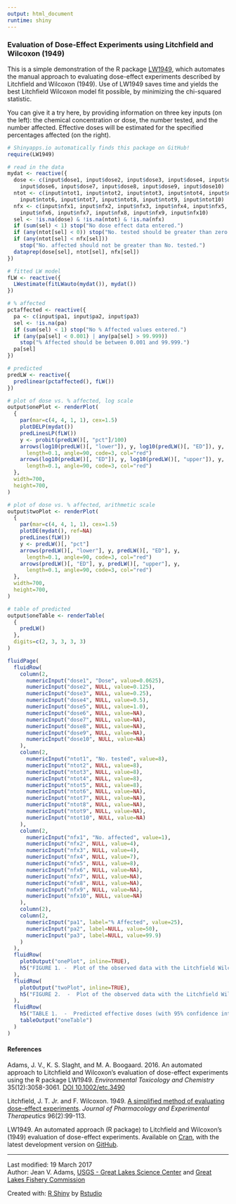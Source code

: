 ```yaml
---
output: html_document
runtime: shiny
---
```

### Evaluation of Dose-Effect Experiments using Litchfield and Wilcoxon (1949)

This is a simple demonstration of the R package [LW1949](https://github.com/JVAdams/LW1949), which automates the manual approach to evaluating dose-effect experiments described by Litchfield and Wilcoxon (1949).  Use of LW1949 saves time and yields the best Litchfield Wilcoxon model fit possible, by minimizing the chi-squared statistic.

You can give it a try here, by providing information on three key inputs (on the left): the chemical concentration or dose, the number tested, and the number affected. Effective doses will be estimated for the specified percentages affected (on the right).

```r
# Shinyapps.io automatically finds this package on GitHub!
require(LW1949)
```

```r
# read in the data
mydat <- reactive({
  dose <- c(input$dose1, input$dose2, input$dose3, input$dose4, input$dose5, 
    input$dose6, input$dose7, input$dose8, input$dose9, input$dose10)
  ntot <- c(input$ntot1, input$ntot2, input$ntot3, input$ntot4, input$ntot5, 
    input$ntot6, input$ntot7, input$ntot8, input$ntot9, input$ntot10)
  nfx <- c(input$nfx1, input$nfx2, input$nfx3, input$nfx4, input$nfx5, 
    input$nfx6, input$nfx7, input$nfx8, input$nfx9, input$nfx10)
  sel <- !is.na(dose) & !is.na(ntot) & !is.na(nfx)
  if (sum(sel) < 1) stop("No dose effect data entered.")
  if (any(ntot[sel] < 0)) stop("No. tested should be greater than zero.")
  if (any(ntot[sel] < nfx[sel])) 
    stop("No. affected should not be greater than No. tested.")
  dataprep(dose[sel], ntot[sel], nfx[sel])
})

# fitted LW model
fLW <- reactive({
  LWestimate(fitLWauto(mydat()), mydat())
})

# % affected
pctaffected <- reactive({
  pa <- c(input$pa1, input$pa2, input$pa3)
  sel <- !is.na(pa)
  if (sum(sel) < 1) stop("No % Affected values entered.")
  if (any(pa[sel] < 0.001) | any(pa[sel] > 99.999))
    stop("% Affected should be between 0.001 and 99.999.")
  pa[sel]
})

# predicted
predLW <- reactive({
  predlinear(pctaffected(), fLW())
})
```

```r
# plot of dose vs. % affected, log scale
output$onePlot <- renderPlot(
  {
    par(mar=c(4, 4, 1, 1), cex=1.5)
    plotDELP(mydat())
    predLinesLP(fLW())
    y <- probit(predLW()[, "pct"]/100)
    arrows(log10(predLW()[, "lower"]), y, log10(predLW()[, "ED"]), y, 
      length=0.1, angle=90, code=3, col="red")
    arrows(log10(predLW()[, "ED"]), y, log10(predLW()[, "upper"]), y, 
      length=0.1, angle=90, code=3, col="red")
  }, 
  width=700, 
  height=700,
)
```

```r
# plot of dose vs. % affected, arithmetic scale
output$twoPlot <- renderPlot(
  {
    par(mar=c(4, 4, 1, 1), cex=1.5)
    plotDE(mydat(), ref=NA)
    predLines(fLW())
    y <- predLW()[, "pct"]
    arrows(predLW()[, "lower"], y, predLW()[, "ED"], y, 
      length=0.1, angle=90, code=3, col="red")
    arrows(predLW()[, "ED"], y, predLW()[, "upper"], y, 
      length=0.1, angle=90, code=3, col="red")
  }, 
  width=700, 
  height=700,
)
```

```r
# table of predicted 
output$oneTable <- renderTable(
  {
    predLW()
  },
  digits=c(2, 3, 3, 3, 3)
)
```

```r
fluidPage(
  fluidRow(
    column(2, 
      numericInput("dose1", "Dose", value=0.0625),
      numericInput("dose2", NULL, value=0.125),
      numericInput("dose3", NULL, value=0.25),
      numericInput("dose4", NULL, value=0.5),
      numericInput("dose5", NULL, value=1.0),
      numericInput("dose6", NULL, value=NA),
      numericInput("dose7", NULL, value=NA),
      numericInput("dose8", NULL, value=NA),
      numericInput("dose9", NULL, value=NA),
      numericInput("dose10", NULL, value=NA)
    ),
    column(2, 
      numericInput("ntot1", "No. tested", value=8),
      numericInput("ntot2", NULL, value=8),
      numericInput("ntot3", NULL, value=8),
      numericInput("ntot4", NULL, value=8),
      numericInput("ntot5", NULL, value=8),
      numericInput("ntot6", NULL, value=NA),
      numericInput("ntot7", NULL, value=NA),
      numericInput("ntot8", NULL, value=NA),
      numericInput("ntot9", NULL, value=NA),
      numericInput("ntot10", NULL, value=NA)
    ),
    column(2,
      numericInput("nfx1", "No. affected", value=1),
      numericInput("nfx2", NULL, value=4),
      numericInput("nfx3", NULL, value=4),
      numericInput("nfx4", NULL, value=7),
      numericInput("nfx5", NULL, value=8),
      numericInput("nfx6", NULL, value=NA),
      numericInput("nfx7", NULL, value=NA),
      numericInput("nfx8", NULL, value=NA),
      numericInput("nfx9", NULL, value=NA),
      numericInput("nfx10", NULL, value=NA)
    ),
    column(2),
    column(2,
      numericInput("pa1", label="% Affected", value=25),
      numericInput("pa2", label=NULL, value=50),
      numericInput("pa3", label=NULL, value=99.9)
    )
  ),
  fluidRow(
    plotOutput("onePlot", inline=TRUE),
    h5("FIGURE 1. -  Plot of the observed data with the Litchfield Wilcoxon fitted model on the log10-probit scale. Predicted effective doses with 95% confidence intervals for the specified percentages affected are in red.  Observations with 0% or 100% affected are plotted at 0.1 and 99.9% respectively using white filled circles.")
  ),
  fluidRow(
    plotOutput("twoPlot", inline=TRUE),
    h5("FIGURE 2.  -  Plot of the observed data with the Litchfield Wilcoxon fitted model on the arithmetic scale. Predicted effective doses with 95% confidence intervals for the specified percentages affected are in red.  Observations with 0% or 100% affected are shown as white filled circles.")
  ),
  fluidRow(
    h5("TABLE 1.  -  Predicted effective doses (with 95% confidence intervals) for the specified percentages affected using the Litchfield Wilcoxon approach."),
    tableOutput("oneTable")
  )
)
```

#### References

Adams, J. V., K. S. Slaght, and M. A. Boogaard.  2016.  An automated approach to Litchfield and Wilcoxon's evaluation of dose-effect experiments using the R package LW1949.  *Environmental Toxicology and Chemistry* 35(12):3058-3061.  [DOI 10.1002/etc.3490](https://doi.org/10.1002/etc.3490)

Litchfield, J. T. Jr. and F. Wilcoxon. 1949. [A simplified method of evaluating dose-effect experiments](http://jpet.aspetjournals.org/content/96/2/99.abstract). *Journal of Pharmacology and Experimental Therapeutics* 96(2):99-113.

LW1949. An automated approach (R package) to Litchfield and Wilcoxon's (1949) evaluation of dose-effect experiments.  Available on [Cran](https://cran.r-project.org/web/packages/LW1949/index.html), with the latest development version on [GitHub](https://github.com/JVAdams/LW1949).

---

Last modified: 19 March 2017  
Author: Jean V. Adams, [USGS - Great Lakes Science Center](http://www.glsc.usgs.gov/) and [Great Lakes Fishery Commission](http://www.GLFC.org/)

Created with: [R Shiny](http://shiny.rstudio.com/) by [Rstudio](http://www.rstudio.com/)  
